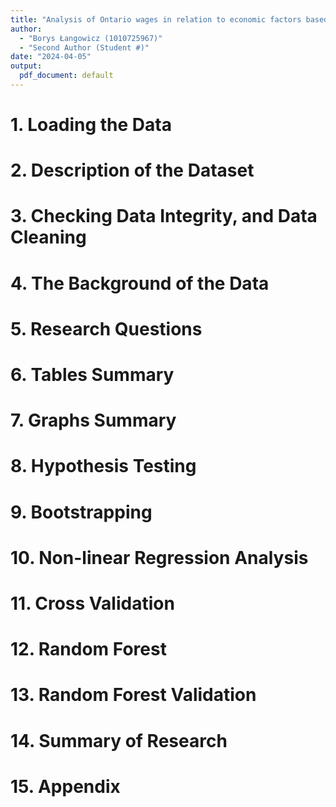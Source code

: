 ```yaml
---
title: "Analysis of Ontario wages in relation to economic factors based on Ontario Data Catalogue (1997-2019)"
author:
  - "Borys Łangowicz (1010725967)"
  - "Second Author (Student #)"
date: "2024-04-05"
output:
  pdf_document: default
---
```


# 1. Loading the Data

# 2. Description of the Dataset

# 3. Checking Data Integrity, and Data Cleaning

# 4. The Background of the Data

# 5. Research Questions

# 6. Tables Summary

# 7. Graphs Summary

# 8. Hypothesis Testing

# 9. Bootstrapping

# 10. Non-linear Regression Analysis

# 11. Cross Validation

# 12. Random Forest

# 13. Random Forest Validation

# 14. Summary of Research

# 15. Appendix